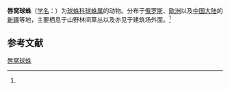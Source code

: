 {{Speciesbox
| name = 唇窝球蛛
| status = 
| status_system = 
| image = Theridion mystaceum.jpg
| genus = Theridion
| species = mystaceum
| authority = (L. Koch, 1870)<ref name='id13136'>{{cite web| url =http://www.bioinfo.cn/db05/BjdwSpecies.php?action=view&id=13136| title =唇窝球蛛| work =《中国动物物种编目数据库》| publisher =中国科学院微生物研究所| author =中国科学院动物研究所| accessdate =2009-04-28| deadurl =yes| archiveurl =https://web.archive.org/web/20160305042608/http://www.bioinfo.cn/db05/BjdwSpecies.php?action=view&id=13136| archivedate =2016-03-05}}</ref>
}}

'''唇窝球蛛'''（[[学名|学名]]：{{lang|la|''Theridion mystaceum''}}）为[[球蛛科|球蛛科]][[球蛛属|球蛛属]]的动物。分布于[[俄罗斯|俄罗斯]]、[[欧洲|欧洲]]以及[[中国大陆|中国大陆]]的[[新疆|新疆]]等地，主要栖息于山野林间草丛以及亦见于建筑场外面。<ref name='id13136'/>

== 参考文献 ==
{{reflist}}

{{Wikispecies|Theridion mystaceum}}
{{Taxonbar|from=Q1758052}}

[[Category:球蛛属|唇窝球蛛]]


{{蜘蛛小作品}}